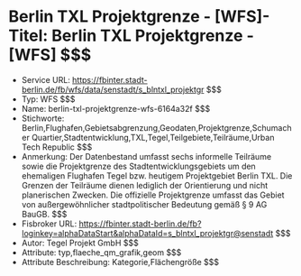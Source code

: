 # Berlin TXL Projektgrenze - [WFS]- Titel: Berlin TXL Projektgrenze - [WFS] $$$
- Service URL: https://fbinter.stadt-berlin.de/fb/wfs/data/senstadt/s_blntxl_projektgr $$$
- Typ: WFS $$$
- Name: berlin-txl-projektgrenze-wfs-6164a32f $$$
- Stichworte: Berlin,Flughafen,Gebietsabgrenzung,Geodaten,Projektgrenze,Schumacher Quartier,Stadtentwicklung,TXL,Tegel,Teilgebiete,Teilräume,Urban Tech Republic $$$
- Anmerkung: Der Datenbestand umfasst sechs informelle Teilräume sowie die Projektgrenze des Stadtentwicklungsgebiets um den ehemaligen Flughafen Tegel bzw. heutigem Projektgebiet Berlin TXL. Die Grenzen der Teilräume dienen lediglich der Orientierung und nicht planerischen Zwecken. 
Die offizielle Projektgrenze umfasst das Gebiet von außergewöhnlicher stadtpolitischer Bedeutung gemäß § 9 AG BauGB. $$$
- Fisbroker URL: https://fbinter.stadt-berlin.de/fb?loginkey=alphaDataStart&alphaDataId=s_blntxl_projektgr@senstadt $$$
- Autor: Tegel Projekt GmbH $$$
- Attribute: typ,flaeche_qm_grafik,geom $$$
- Attribute Beschreibung: Kategorie,Flächengröße $$$
